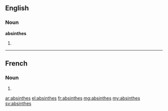 ==English==

===Noun===
'''absinthes'''

# {{plural of|absinthe}}

----

==French==

===Noun===
{{head|fr|g=f-p}}

# {{plural of|absinthe|lang=fr}}

[[ar:absinthes]]
[[el:absinthes]]
[[fr:absinthes]]
[[mg:absinthes]]
[[my:absinthes]]
[[sv:absinthes]]